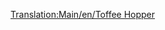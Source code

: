 [[Translation:Main/en/Toffee Hopper]]{{Template:Wagon/Fr
|Nom=Wagon de caramel
|Image=[[File:en/Toffeehopper.png]]
|Coût=1 125£ (2 250$)
|Poids=20 / 50 t
|Capacité=30 tonnes de caramel
|MonoCoût="
|MonoPoids=20 / 55 t
|MonoCapacité=35 tonnes de caramel
|MagCoût="
|MagPoids=20 / 57 t
|MagCapacité=37 tonnes de caramel
|Description=Aucune description n'a encore été fournie. Ajoutez-en une si vous le sentez.
}}